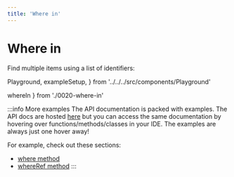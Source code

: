 ```yaml
---
title: 'Where in'
---
```


# Where in

Find multiple items using a list of identifiers:

  Playground,
  exampleSetup,
} from '../../../src/components/Playground'

  whereIn
} from './0020-where-in'

<div style={{ marginBottom: '1em' }}>
  <Playground code={whereIn} setupCode={exampleSetup} />
</div>

:::info More examples
The API documentation is packed with examples. The API docs are hosted [here](https://kysely-org.github.io/kysely-apidoc/)
but you can access the same documentation by hovering over functions/methods/classes in your IDE. The examples are always
just one hover away!

For example, check out these sections:
 - [where method](https://kysely-org.github.io/kysely-apidoc/interfaces/SelectQueryBuilder.html#where)
 - [whereRef method](https://kysely-org.github.io/kysely-apidoc/interfaces/SelectQueryBuilder.html#whereRef)
:::